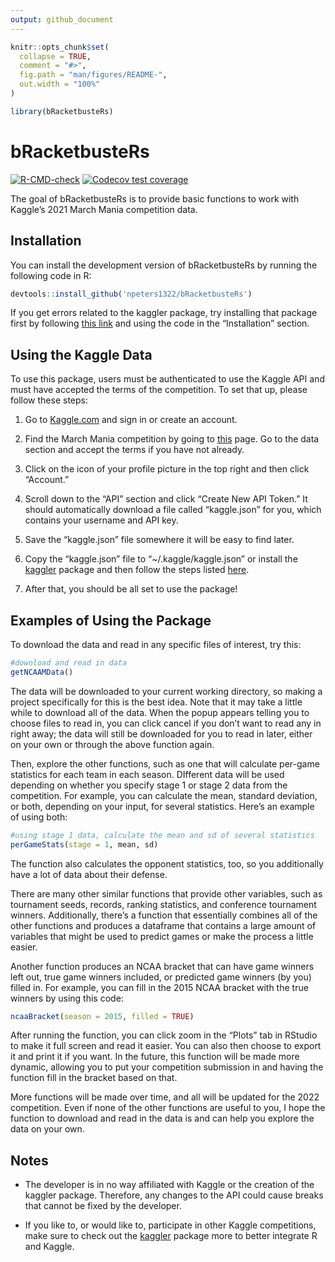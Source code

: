 ```yaml
---
output: github_document
---
```


<!-- README.md is generated from README.Rmd. Please edit that file -->

```r
knitr::opts_chunk$set(
  collapse = TRUE,
  comment = "#>",
  fig.path = "man/figures/README-",
  out.width = "100%"
)

library(bRacketbusteRs)
```

# bRacketbusteRs

<!-- badges: start -->
[![R-CMD-check](https://github.com/npeters1322/bRacketbusteRs/workflows/R-CMD-check/badge.svg)](https://github.com/npeters1322/bRacketbusteRs/actions)
[![Codecov test coverage](https://codecov.io/gh/npeters1322/bRacketbusteRs/branch/master/graph/badge.svg)](https://app.codecov.io/gh/npeters1322/bRacketbusteRs?branch=master)
<!-- badges: end -->

The goal of bRacketbusteRs is to provide basic functions to work with Kaggle's 2021 March Mania competition data.

## Installation

You can install the development version of bRacketbusteRs by running the following code in R: 

``` r
devtools::install_github('npeters1322/bRacketbusteRs')
```
If you get errors related to the kaggler package, try installing that package first by following [this link](https://github.com/KoderKow/kaggler) and using the code in the "Installation" section.

## Using the Kaggle Data

To use this package, users must be authenticated to use the Kaggle API and must have accepted the terms of the competition. To set that up, please follow these steps:

1. Go to [Kaggle.com](https://www.kaggle.com/) and sign in or create an account.

2. Find the March Mania competition by going to [this](https://www.kaggle.com/c/ncaam-march-mania-2021) page. Go to the data section and accept the terms if you have not already.

3. Click on the icon of your profile picture in the top right and then click "Account."

4. Scroll down to the "API" section and click "Create New API Token." It should automatically download a file called "kaggle.json" for you, which contains your username and API key.

5. Save the "kaggle.json" file somewhere it will be easy to find later.

6. Copy the "kaggle.json" file to "~/.kaggle/kaggle.json" or install the [kaggler](https://github.com/KoderKow/kaggler) package and then follow the steps listed [here](https://koderkow.github.io/kaggler/articles/kaggler.html).

7. After that, you should be all set to use the package!

## Examples of Using the Package

To download the data and read in any specific files of interest, try this:

```r
#download and read in data
getNCAAMData()
```

The data will be downloaded to your current working directory, so making a project specifically for this is the best idea. Note that it may take a little while to download all of the data. When the popup appears telling you to choose files to read in, you can click cancel if you don't want to read any in right away; the data will still be downloaded for you to read in later, either on your own or through the above function again.

Then, explore the other functions, such as one that will calculate per-game statistics for each team in each season. DIfferent data will be used depending on whether you specify stage 1 or stage 2 data from the competition. For example, you can calculate the mean, standard deviation, or both, depending on your input, for several statistics. Here's an example of using both:

```r
#using stage 1 data, calculate the mean and sd of several statistics
perGameStats(stage = 1, mean, sd)
```

The function also calculates the opponent statistics, too, so you additionally have a lot of data about their defense.

There are many other similar functions that provide other variables, such as tournament seeds, records, ranking statistics, and conference tournament winners. Additionally, there's a function that essentially combines all of the other functions and produces a dataframe that contains a large amount of variables that might be used to predict games or make the process a little easier. 

Another function produces an NCAA bracket that can have game winners left out, true game winners included, or predicted game winners (by you) filled in. For example, you can fill in the 2015 NCAA bracket with the true winners by using this code: 

```r
ncaaBracket(season = 2015, filled = TRUE)
```

After running the function, you can click zoom in the "Plots" tab in RStudio to make it full screen and read it easier. You can also then choose to export it and print it if you want. In the future, this function will be made more dynamic, allowing you to put your competition submission in and having the function fill in the bracket based on that.

More functions will be made over time, and all will be updated for the 2022 competition. Even if none of the other functions are useful to you, I hope the function to download and read in the data is and can help you explore the data on your own. 

## Notes

* The developer is in no way affiliated with Kaggle or the creation of the kaggler package. Therefore, any changes to the API could cause breaks that cannot be fixed by the developer.

* If you like to, or would like to, participate in other Kaggle competitions, make sure to check out the [kaggler](https://github.com/KoderKow/kaggler) package more to better integrate R and Kaggle.
